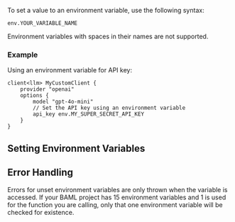 To set a value to an environment variable, use the following syntax:

```baml
env.YOUR_VARIABLE_NAME
```

<Warning>Environment variables with spaces in their names are not supported.</Warning>

### Example

Using an environment variable for API key:

```baml
client<llm> MyCustomClient {
    provider "openai"
    options {
        model "gpt-4o-mini"
        // Set the API key using an environment variable
        api_key env.MY_SUPER_SECRET_API_KEY
    }
}
```

## Setting Environment Variables
<Markdown src="/snippets/setting-env-vars.mdx" />

## Error Handling
Errors for unset environment variables are only thrown when the variable is accessed. If your BAML project has 15 environment variables and 1 is used for the function you are calling, only that one environment variable will be checked for existence.
